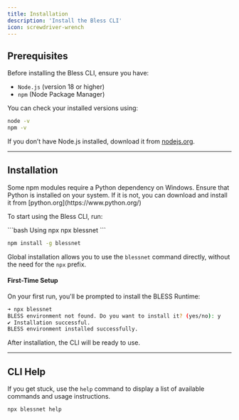 ```yaml
---
title: Installation
description: 'Install the Bless CLI'
icon: screwdriver-wrench
---
```


## Prerequisites

Before installing the Bless CLI, ensure you have:

-   `Node.js` (version 18 or higher)
-   `npm` (Node Package Manager)

You can check your installed versions using:

```bash
node -v
npm -v
```

If you don’t have Node.js installed, download it from [nodejs.org](https://nodejs.org/).

---

## Installation

<Note>
    Some npm modules require a Python dependency on Windows. Ensure that Python
    is installed on your system. If it is not, you can download and install it
    from [python.org](https://www.python.org/)
</Note>

To start using the Bless CLI, run:

<CodeGroup>
```bash Using npx
npx blessnet
```

```bash Global installation
npm install -g blessnet
```

</CodeGroup>

Global installation allows you to use the `blessnet` command directly, without the need for the `npx` prefix.

#### First-Time Setup

On your first run, you'll be prompted to install the BLESS Runtime:

```bash
➜ npx blessnet
BLESS environment not found. Do you want to install it? (yes/no): y
✔ Installation successful.
BLESS environment installed successfully.
```

After installation, the CLI will be ready to use.

---

## CLI Help

If you get stuck, use the `help` command to display a list of available commands and usage instructions.

```bash
npx blessnet help
```
